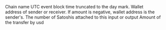 <ParamField path="blockchain">
Chain name
</ParamField>
<ParamField path="day">
UTC event block time truncated to the day mark.
</ParamField>
<ParamField path="wallet_address">
Wallet address of sender or receiver. If amount is negative, wallet address is the sender&#x27;s.
</ParamField>
<ParamField path="amount_raw">
The number of Satoshis attached to this input or output
</ParamField>
<ParamField path="amount_transfer_usd">
Amount of the transfer by usd
</ParamField>
